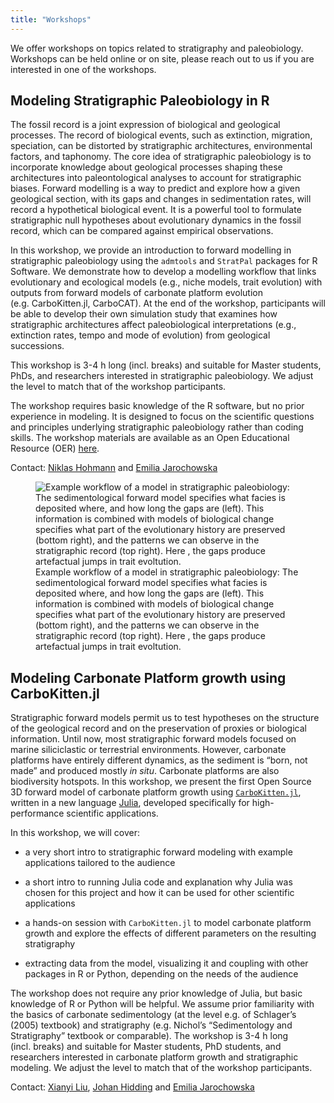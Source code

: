 ```yaml
---
title: "Workshops"
---
```


We offer workshops on topics related to stratigraphy and paleobiology. Workshops can be held online or on site, please reach out to us if you are interested in one of the workshops.

## Modeling Stratigraphic Paleobiology in R

The fossil record is a joint expression of biological and geological processes. The record of biological events, such as extinction, migration, speciation, can be distorted by stratigraphic architectures, environmental factors, and taphonomy. The core idea of stratigraphic paleobiology is to incorporate knowledge about geological processes shaping these architectures into paleontological analyses to account for stratigraphic biases. Forward modelling is a way to predict and explore how a given geological section, with its gaps and changes in sedimentation rates, will record a hypothetical biological event. It is a powerful tool to formulate stratigraphic null hypotheses about evolutionary dynamics in the fossil record, which can be compared against empirical observations.

In this workshop, we provide an introduction to forward modelling in stratigraphic paleobiology using the `admtools` and `StratPal` packages for R Software. We demonstrate how to develop a modelling workflow that links evolutionary and ecological models (e.g., niche models, trait evolution) with outputs from forward models of carbonate platform evolution (e.g. CarboKitten.jl, CarboCAT). At the end of the workshop, participants will be able to develop their own simulation study that examines how stratigraphic architectures affect paleobiological interpretations (e.g., extinction rates, tempo and mode of evolution) from geological successions.

This workshop is 3-4 h long (incl. breaks) and suitable for Master students, PhDs, and researchers interested in stratigraphic paleobiology. We adjust the level to match that of the workshop participants.

The workshop requires basic knowledge of the R software, but no prior experience in modeling. It is designed to focus on the scientific questions and principles underlying stratigraphic paleobiology rather than coding skills. The workshop materials are available as an Open Educational Resource (OER) [here](https://doi.org/10.5281/zenodo.13769443).

Contact: [Niklas Hohmann](mailto:N.H.Hohmann@uu.nl) and [Emilia Jarochowska](mailto:e.b.jarochowska@uu.nl)

![Example workflow of a model in stratigraphic paleobiology: The sedimentological forward model specifies what facies is deposited where, and how long the gaps are (left). This information is combined with models of biological change specifies what part of the evolutionary history are preserved (bottom right), and the patterns we can observe in the stratigraphic record (top right). Here , the gaps produce artefactual jumps in trait evoltution.](/img/stratpal_workflow_example.png)

## Modeling Carbonate Platform growth using CarboKitten.jl

Stratigraphic forward models permit us to test hypotheses on the structure of the geological record and on the preservation of proxies or biological information. Until now, most stratigraphic forward models focused on marine siliciclastic or terrestrial environments. However, carbonate platforms have entirely different dynamics, as the sediment is "born, not made" and produced mostly *in situ*. Carbonate platforms are also biodiversity hotspots. In this workshop, we present the first Open Source 3D forward model of carbonate platform growth using [`CarboKitten.jl`](https://mindthegap-erc.github.io/CarboKitten.jl/), written in a new language [Julia](https://julialang.org/), developed specifically for high-performance scientific applications.

In this workshop, we will cover:

- a very short intro to stratigraphic forward modeling with example applications tailored to the audience

- a short intro to running Julia code and explanation why Julia was chosen for this project and how it can be used for other scientific applications

- a hands-on session with `CarboKitten.jl` to model carbonate platform growth and explore the effects of different parameters on the resulting stratigraphy

- extracting data from the model, visualizing it and coupling with other packages in R or Python, depending on the needs of the audience

The workshop does not require any prior knowledge of Julia, but basic knowledge of R or Python will be helpful. We assume prior familiarity with the basics of carbonate sedimentology (at the level e.g. of Schlager's (2005) textbook) and stratigraphy (e.g. Nichol's "Sedimentology and Stratigraphy" textbook or comparable). The workshop is 3-4 h long (incl. breaks) and suitable for Master students, PhD students, and researchers interested in carbonate platform growth and stratigraphic modeling. We adjust the level to match that of the workshop participants.

Contact: [Xianyi Liu](mailto:x.liu6@uu.nl), [Johan Hidding](mailto:j.hidding@esciencecenter.nl) and [Emilia Jarochowska](mailto:e.b.jarochowska@uu.nl)


